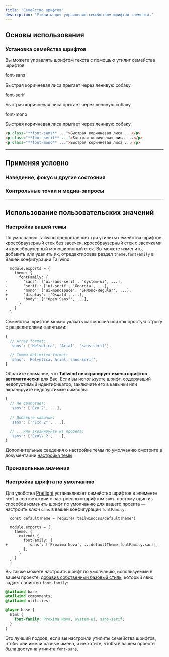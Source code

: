 ```yaml
---
title: "Семейство шрифтов"
description: "Утилиты для управления семейством шрифтов элемента."
---
```




## Основы использования

### Установка семейства шрифтов

Вы можете управлять шрифтом текста с помощью утилит семейства шрифтов.

<Example>
  <div class="flex flex-col gap-8">
    <div>
      <span class="font-medium text-sm text-slate-500 font-mono mb-3 dark:text-slate-400">font-sans</span>
      <p class="font-sans text-lg font-medium text-slate-900 dark:text-slate-200">
        Быстрая коричневая лиса прыгает через ленивую собаку.
      </p>
    </div>
    <div>
      <span class="font-medium text-sm text-slate-500 font-mono mb-3 dark:text-slate-400">font-serif</span>
      <p class="font-serif text-lg font-medium text-slate-900 dark:text-slate-200">
        Быстрая коричневая лиса прыгает через ленивую собаку.
      </p>
    </div>
    <div>
      <span class="font-medium text-sm text-slate-500 font-mono mb-3 dark:text-slate-400">font-mono</span>
      <p class="font-mono text-lg font-medium text-slate-900 dark:text-slate-200">
        Быстрая коричневая лиса прыгает через ленивую собаку.
      </p>
    </div>
  </div>
</Example>

```html
<p class="**font-sans** ...">Быстрая коричневая лиса ...</p>
<p class="**font-serif** ...">Быстрая коричневая лиса ...</p>
<p class="**font-mono** ...">Быстрая коричневая лиса ...</p>
```

---

## <Heading ignore>Применяя условно</Heading>

### <Heading ignore>Наведение, фокус и другие состояния</Heading>

<HoverFocusAndOtherStates defaultClass="font-sans" featuredClass="font-serif" element="p" />

### <Heading ignore>Контрольные точки и медиа-запросы</Heading>

<BreakpointsAndMediaQueries defaultClass="font-sans" featuredClass="font-serif" element="p" />

---

## Использование пользовательских значений

### Настройка вашей темы

По умолчанию Tailwind предоставляет три утилиты семейства шрифтов: кроссбраузерный стек без засечек, кроссбраузерный стек с засечками и кроссбраузерный моноширинный стек. Вы можете изменить, добавить или удалить их, отредактировав раздел `theme.fontFamily` в Вашей конфигурации Tailwind.

```diff-js tailwind.config.js
  module.exports = {
    theme: {
      fontFamily: {
-       'sans': ['ui-sans-serif', 'system-ui', ...],
-       'serif': ['ui-serif', 'Georgia', ...],
-       'mono': ['ui-monospace', 'SFMono-Regular', ...],
+       'display': ['Oswald', ...],
+       'body': ['"Open Sans"', ...],
      }
    }
  }
```

Семейства шрифтов можно указать как массив или как простую строку с разделителями-запятыми:

```js
{
  // Array format:
  'sans': ['Helvetica', 'Arial', 'sans-serif'],

  // Comma-delimited format:
  'sans': 'Helvetica, Arial, sans-serif',
}
```

Обратите внимание, что **Tailwind не экранирует имена шрифтов автоматически** для Вас. Если вы используете шрифт, содержащий недопустимый идентификатор, заключите его в кавычки или экранируйте недопустимые символы.

```js
{
  // Не сработает:
  'sans': ['Exo 2', ...],

  // Добавьте кавычки:
  'sans': ['"Exo 2"', ...],

  // ...или экранируйте из пробела:
  'sans': ['Exo\\ 2', ...],
}
```

Дополнительные сведения о настройке темы по умолчанию смотрите в документации [настройка темы](/docs/theme#customizing-the-default-theme).

### Произвольные значения

<ArbitraryValues property="font-family" featuredClass="font-['Open_Sans']" element="p" />

### Настройка шрифта по умолчанию

Для удобства [Preflight](/docs/preflight) устанавливает семейство шрифтов в элементе `html` в соответствии с настроенным шрифтом `sans`, поэтому один из способов изменить шрифт по умолчанию для вашего проекта — настроить ключ `sans` в вашей конфигурации `fontFamily`:

```diff-js tailwind.config.js
  const defaultTheme = require('tailwindcss/defaultTheme')
  
  module.exports = {
    theme: {
      extend: {
        fontFamily: {
+         'sans': ['Proxima Nova', ...defaultTheme.fontFamily.sans],
        },
      }
    }
  }
```

Вы также можете настроить шрифт по умолчанию, используемый в вашем проекте, [добавив собственный базовый стиль](/docs/adding-custom-styles#adding-base-styles), который явно задает свойство `font-family`:

```css main.css
@tailwind base;
@tailwind components;
@tailwind utilities;

@layer base {
  html {
    font-family: Proxima Nova, system-ui, sans-serif;
  }
}
```

Это лучший подход, если вы настроили утилиты семейства шрифтов, чтобы они имели разные имена, и не хотите, чтобы в вашем проекте была доступна утилита `font-sans`.
